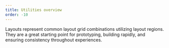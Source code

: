 ```yaml
---
title: Utilities overview
order: -10
---
```


Layouts represent common layout grid combinations utilizing layout regions. They are a great starting point for prototyping, building rapidly, and ensuring consistency throughout experiences. 
